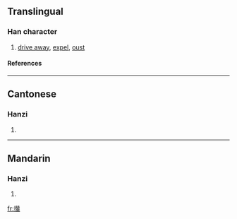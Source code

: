 {{see|撵}}

==Translingual==
===Han character===
{{Han char|rn=64|rad=手|as=15|sn=18|four=5505<sub>3</sub>|canj=手手人十 (QQOJ)}}
# [[drive away]], [[expel]], [[oust]]
====References====
{{Han ref|kx=0462.161|dkj=12944|dj=0811.170|hdz=31978.080|uh=6506|ud=25862|bh=C25B|bd=49755}}

----
==Cantonese==
===Hanzi===
{{yue-hanzi|jyut=|y=lin5}}
# {{defn|Cantonese}}

----
==Mandarin==
===Hanzi===
{{cmn-hanzi|sim=撵|pin=[[niǎn]] (nian3)|wg=nien<sup>3</sup>}}
# {{defn|Mandarin}}

[[fr:攆]]